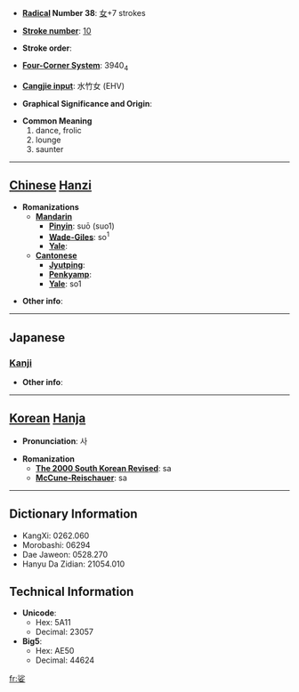 * '''[[Wiktionary:Chinese radical index| Radical]] Number 38''': [[Wiktionary:Chinese radical index 女|女]]+7 strokes

* '''[[Wiktionary:Chinese total strokes index|Stroke number]]''': [[Wiktionary:Chinese total strokes index 10|10]]

* '''Stroke order''': 

* '''[[Wiktionary:Chinese four corner index|Four-Corner System]]''': 3940<sub>4</sub>

* '''[[Wiktionary:Chinese Cangjie index|Cangjie input]]''': 水竹女 (EHV)

* '''Graphical Significance and Origin''': 

* '''Common Meaning'''
*#dance, frolic
*# lounge
*# saunter


----

== [[Chinese]] [[Hanzi]] ==

* '''Romanizations'''
** '''[[Mandarin]]'''
*** '''[[Pinyin]]''': suō (suo1)
*** '''[[Wade-Giles]]''': so<sup>1</sup>
*** '''[[Yale]]''': 
** '''[[Cantonese]]'''
*** '''[[Jyutping]]''':
*** '''[[Penkyamp]]''': 
*** '''[[Yale]]''': so1

* '''Other info''': 

----

==Japanese==
===[[Kanji]]===
{{kanji|on readings=[[しゃ]] (sha), [[さ]] (sa)|kun readings=[[まう]] (mau)}}

* '''Other info''':  

----

== [[Korean]] [[Hanja]] ==

* '''Pronunciation''': 사

* '''Romanization'''
** '''[[The 2000 South Korean Revised Romanization|The 2000 South Korean Revised]]''': sa
** '''[[McCune-Reischauer]]''': sa

----

== Dictionary Information ==

* KangXi: 0262.060
* Morobashi: 06294
* Dae Jaweon: 0528.270
* Hanyu Da Zidian: 21054.010

== Technical Information ==

* '''Unicode''':
** Hex: 5A11
** Decimal: 23057
* '''Big5''':
** Hex: AE50
** Decimal: 44624

[[fr:娑]]